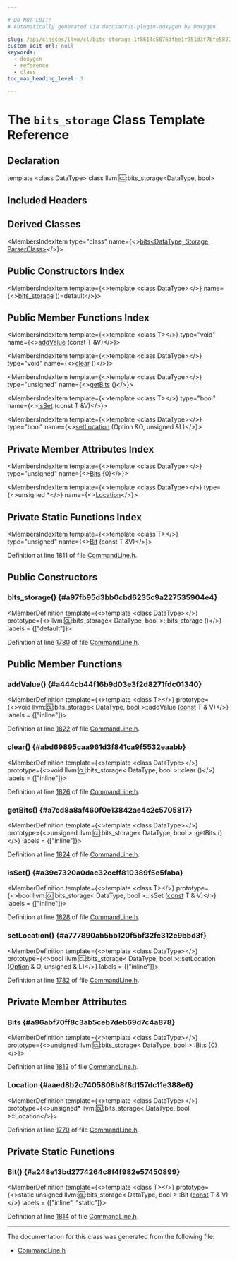 ```yaml
---

# DO NOT EDIT!
# Automatically generated via docusaurus-plugin-doxygen by Doxygen.

slug: /api/classes/llvm/cl/bits-storage-1f8614c5076dfbe1f951d3f7bfe58228
custom_edit_url: null
keywords:
  - doxygen
  - reference
  - class
toc_max_heading_level: 3

---
```





# The `bits_storage` Class Template Reference

<DoxygenPage pluginConfig={pluginConfig}>



## Declaration

<CodeBlock>template &lt;class DataType&gt;
class llvm::cl::bits_storage&lt;DataType, bool&gt;</CodeBlock>

## Included Headers

<IncludesList>
<IncludesListItem
  filePath="llvm/Support/CommandLine.h"
  permalink="/docs/api/files/include/include/llvm/include/llvm/support/commandline-h"
  isLocal="true" />
</IncludesList>

## Derived Classes

<MembersIndex>

<MembersIndexItem
  type="class"
  name={<><a href="/docs/api/classes/llvm/cl/bits">bits&lt;DataType, Storage, ParserClass&gt;</a></>}>
</MembersIndexItem>

</MembersIndex>

## Public Constructors Index

<MembersIndex>

<MembersIndexItem
  template={<>template &lt;class DataType&gt;</>}
  name={<><a href="/docs/api/classes/llvm/cl/bits-storage/#a97fb95d3bb0cbd6235c9a227535904e4">bits&#95;storage</a> ()=default</>}>
</MembersIndexItem>

</MembersIndex>

## Public Member Functions Index

<MembersIndex>

<MembersIndexItem
  template={<>template &lt;class T&gt;</>}
  type="void"
  name={<><a href="#a444cb44f16b9d03e3f2d8271fdc01340">addValue</a> (const T &amp;V)</>}>
</MembersIndexItem>

<MembersIndexItem
  template={<>template &lt;class DataType&gt;</>}
  type="void"
  name={<><a href="#abd69895caa961d3f841ca9f5532eaabb">clear</a> ()</>}>
</MembersIndexItem>

<MembersIndexItem
  template={<>template &lt;class DataType&gt;</>}
  type="unsigned"
  name={<><a href="#a7cd8a8af460f0e13842ae4c2c5705817">getBits</a> ()</>}>
</MembersIndexItem>

<MembersIndexItem
  template={<>template &lt;class T&gt;</>}
  type="bool"
  name={<><a href="#a39c7320a0dac32ccff810389f5e5faba">isSet</a> (const T &amp;V)</>}>
</MembersIndexItem>

<MembersIndexItem
  template={<>template &lt;class DataType&gt;</>}
  type="bool"
  name={<><a href="/docs/api/classes/llvm/cl/bits-storage/#a777890ab5bb120f5bf32fc312e9bbd3f">setLocation</a> (Option &amp;O, unsigned &amp;L)</>}>
</MembersIndexItem>

</MembersIndex>

## Private Member Attributes Index

<MembersIndex>

<MembersIndexItem
  template={<>template &lt;class DataType&gt;</>}
  type="unsigned"
  name={<><a href="#a96abf70ff8c3ab5ceb7deb69d7c4a878">Bits</a> &#123;0&#125;</>}>
</MembersIndexItem>

<MembersIndexItem
  template={<>template &lt;class DataType&gt;</>}
  type={<>unsigned &#42;</>}
  name={<><a href="/docs/api/classes/llvm/cl/bits-storage/#aaed8b2c7405808b8f8d157dc11e388e6">Location</a></>}>
</MembersIndexItem>

</MembersIndex>

## Private Static Functions Index

<MembersIndex>

<MembersIndexItem
  template={<>template &lt;class T&gt;</>}
  type="unsigned"
  name={<><a href="#a248e13bd2774264c8f4f982e57450899">Bit</a> (const T &amp;V)</>}>
</MembersIndexItem>

</MembersIndex>


Definition at line 1811 of file <a href="/docs/api/files/include/include/llvm/include/llvm/support/commandline-h">CommandLine.h</a>.

<SectionDefinition>

## Public Constructors

### bits&#95;storage() {#a97fb95d3bb0cbd6235c9a227535904e4}

<MemberDefinition
  template={<>template &lt;class DataType&gt;</>}
  prototype={<>llvm::cl::bits&#95;storage&lt; DataType, bool &gt;::bits&#95;storage ()</>}
  labels = {["default"]}>

Definition at line <a href="/docs/api/files/include/include/llvm/include/llvm/support/commandline-h/#l01780">1780</a> of file <a href="/docs/api/files/include/include/llvm/include/llvm/support/commandline-h">CommandLine.h</a>.
</MemberDefinition>

</SectionDefinition>

<SectionDefinition>

## Public Member Functions

### addValue() {#a444cb44f16b9d03e3f2d8271fdc01340}

<MemberDefinition
  template={<>template &lt;class T&gt;</>}
  prototype={<>void llvm::cl::bits&#95;storage&lt; DataType, bool &gt;::addValue (<a href="/docs/api/files/lib/lib/target/lib/target/aarch64/aarch64promoteconstant-cpp/#a90f8350fecae261c25be85d38b451bff">const</a> T &amp; V)</>}
  labels = {["inline"]}>

Definition at line <a href="/docs/api/files/include/include/llvm/include/llvm/support/commandline-h/#l01822">1822</a> of file <a href="/docs/api/files/include/include/llvm/include/llvm/support/commandline-h">CommandLine.h</a>.
</MemberDefinition>

### clear() {#abd69895caa961d3f841ca9f5532eaabb}

<MemberDefinition
  template={<>template &lt;class DataType&gt;</>}
  prototype={<>void llvm::cl::bits&#95;storage&lt; DataType, bool &gt;::clear ()</>}
  labels = {["inline"]}>

Definition at line <a href="/docs/api/files/include/include/llvm/include/llvm/support/commandline-h/#l01826">1826</a> of file <a href="/docs/api/files/include/include/llvm/include/llvm/support/commandline-h">CommandLine.h</a>.
</MemberDefinition>

### getBits() {#a7cd8a8af460f0e13842ae4c2c5705817}

<MemberDefinition
  template={<>template &lt;class DataType&gt;</>}
  prototype={<>unsigned llvm::cl::bits&#95;storage&lt; DataType, bool &gt;::getBits ()</>}
  labels = {["inline"]}>

Definition at line <a href="/docs/api/files/include/include/llvm/include/llvm/support/commandline-h/#l01824">1824</a> of file <a href="/docs/api/files/include/include/llvm/include/llvm/support/commandline-h">CommandLine.h</a>.
</MemberDefinition>

### isSet() {#a39c7320a0dac32ccff810389f5e5faba}

<MemberDefinition
  template={<>template &lt;class T&gt;</>}
  prototype={<>bool llvm::cl::bits&#95;storage&lt; DataType, bool &gt;::isSet (<a href="/docs/api/files/lib/lib/target/lib/target/aarch64/aarch64promoteconstant-cpp/#a90f8350fecae261c25be85d38b451bff">const</a> T &amp; V)</>}
  labels = {["inline"]}>

Definition at line <a href="/docs/api/files/include/include/llvm/include/llvm/support/commandline-h/#l01828">1828</a> of file <a href="/docs/api/files/include/include/llvm/include/llvm/support/commandline-h">CommandLine.h</a>.
</MemberDefinition>

### setLocation() {#a777890ab5bb120f5bf32fc312e9bbd3f}

<MemberDefinition
  template={<>template &lt;class DataType&gt;</>}
  prototype={<>bool llvm::cl::bits&#95;storage&lt; DataType, bool &gt;::setLocation (<a href="/docs/api/classes/llvm/cl/option">Option</a> &amp; O, unsigned &amp; L)</>}
  labels = {["inline"]}>

Definition at line <a href="/docs/api/files/include/include/llvm/include/llvm/support/commandline-h/#l01782">1782</a> of file <a href="/docs/api/files/include/include/llvm/include/llvm/support/commandline-h">CommandLine.h</a>.
</MemberDefinition>

</SectionDefinition>

<SectionDefinition>

## Private Member Attributes

### Bits {#a96abf70ff8c3ab5ceb7deb69d7c4a878}

<MemberDefinition
  template={<>template &lt;class DataType&gt;</>}
  prototype={<>unsigned llvm::cl::bits&#95;storage&lt; DataType, bool &gt;::Bits &#123;0&#125;</>}>

Definition at line <a href="/docs/api/files/include/include/llvm/include/llvm/support/commandline-h/#l01812">1812</a> of file <a href="/docs/api/files/include/include/llvm/include/llvm/support/commandline-h">CommandLine.h</a>.
</MemberDefinition>

### Location {#aaed8b2c7405808b8f8d157dc11e388e6}

<MemberDefinition
  template={<>template &lt;class DataType&gt;</>}
  prototype={<>unsigned&#42; llvm::cl::bits&#95;storage&lt; DataType, bool &gt;::Location</>}>

Definition at line <a href="/docs/api/files/include/include/llvm/include/llvm/support/commandline-h/#l01770">1770</a> of file <a href="/docs/api/files/include/include/llvm/include/llvm/support/commandline-h">CommandLine.h</a>.
</MemberDefinition>

</SectionDefinition>

<SectionDefinition>

## Private Static Functions

### Bit() {#a248e13bd2774264c8f4f982e57450899}

<MemberDefinition
  template={<>template &lt;class T&gt;</>}
  prototype={<>static unsigned llvm::cl::bits&#95;storage&lt; DataType, bool &gt;::Bit (<a href="/docs/api/files/lib/lib/target/lib/target/aarch64/aarch64promoteconstant-cpp/#a90f8350fecae261c25be85d38b451bff">const</a> T &amp; V)</>}
  labels = {["inline", "static"]}>

Definition at line <a href="/docs/api/files/include/include/llvm/include/llvm/support/commandline-h/#l01814">1814</a> of file <a href="/docs/api/files/include/include/llvm/include/llvm/support/commandline-h">CommandLine.h</a>.
</MemberDefinition>

</SectionDefinition>

<hr/>

The documentation for this class was generated from the following file:

<ul>
<li><a href="/docs/api/files/include/include/llvm/include/llvm/support/commandline-h">CommandLine.h</a></li>
</ul>

</DoxygenPage>
